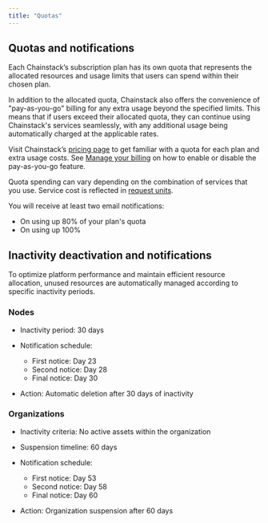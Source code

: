 ```yaml
---
title: "Quotas"
---
```


## Quotas and notifications

Each Chainstack’s subscription plan has its own quota that represents the allocated resources and usage limits that users can spend within their chosen plan.

In addition to the allocated quota, Chainstack also offers the convenience of "pay-as-you-go" billing for any extra usage beyond the specified limits. This means that if users exceed their allocated quota, they can continue using Chainstack's services seamlessly, with any additional usage being automatically charged at the applicable rates.

Visit Chainstack’s [pricing page](https://chainstack.com/pricing/) to get familiar with a quota for each plan and extra usage costs. See [Manage your billing](/docs/manage-your-billing) on how to enable or disable the pay-as-you-go feature.

Quota spending can vary depending on the combination of services that you use. Service cost is reflected in [request units](/docs/pricing-introduction#what-are-request-units).

You will receive at least two email notifications:

* On using up 80% of your plan's quota
* On using up 100%

## Inactivity deactivation and notifications

To optimize platform performance and maintain efficient resource allocation, unused resources are automatically managed according to specific inactivity periods.

### Nodes

* Inactivity period: 30 days

* Notification schedule:

  * First notice: Day 23
  * Second notice: Day 28
  * Final notice: Day 30

* Action: Automatic deletion after 30 days of inactivity

### Organizations

* Inactivity criteria: No active assets within the organization

* Suspension timeline: 60 days

* Notification schedule:

  * First notice: Day 53
  * Second notice: Day 58
  * Final notice: Day 60

* Action: Organization suspension after 60 days
